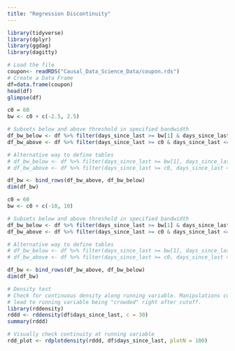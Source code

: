 ```yaml
---
title: "Regression Discontinuity"
---
```


```r
library(tidyverse)
library(dplyr)
library(ggdag)
library(dagitty)
```
```r
# Load the file
coupon<- readRDS("Causal_Data_Science_Data/coupon.rds")
# Create a Data Frame
df=data.frame(coupon)
head(df)
glimpse(df)
```

```r
c0 = 60
bw <- c0 + c(-2.5, 2.5)

# Subsets below and above threshold in specified bandwidth
df_bw_below <- df %>% filter(days_since_last >= bw[1] & days_since_last < c0)
df_bw_above <- df %>% filter(days_since_last >= c0 & days_since_last <= bw[2])

# Alternative way to define tables
# df_bw_below <- df %>% filter(days_since_last >= bw[1], days_since_last  < c0)
# df_bw_above <- df %>% filter(days_since_last >= c0, days_since_last <= bw[2])

df_bw <- bind_rows(df_bw_above, df_bw_below)
dim(df_bw)
```

```r
c0 = 60
bw <- c0 + c(-10, 10)

# Subsets below and above threshold in specified bandwidth
df_bw_below <- df %>% filter(days_since_last >= bw[1] & days_since_last < c0)
df_bw_above <- df %>% filter(days_since_last >= c0 & days_since_last <= bw[2])

# Alternative way to define tables
# df_bw_below <- df %>% filter(days_since_last >= bw[1], days_since_last  < c0)
# df_bw_above <- df %>% filter(days_since_last >= c0, days_since_last <= bw[2])

df_bw <- bind_rows(df_bw_above, df_bw_below)
dim(df_bw)
```

```r
# Density test
# Check for continuous density along running variable. Manipulations could 
# lead to running variable being "crowded" right after cutoff.
library(rddensity)
rddd <- rddensity(df$days_since_last, c = 30)
summary(rddd)
```

```r
# Visually check continuity at running variable
rdd_plot <- rdplotdensity(rddd, df$days_since_last, plotN = 100)
```



